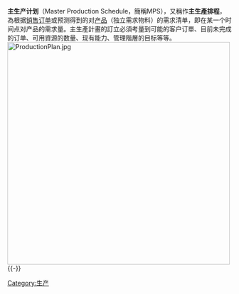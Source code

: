 '''主生产计划'''（Master Production Schedule，簡稱MPS），又稱作'''主生產排程'''，為根据[[销售|销售]][[订单|订单]]或预测得到的对[[产品|产品]]（独立需求物料）的需求清单，即在某一个时间点对产品的需求量。主生產計畫的訂立必須考量到可能的客户订單、目前未完成的订单、可用資源的数量、现有能力、管理階層的目标等等。
[[File:ProductionPlan.jpg|500px]]
{{-}}
{{Industry-stub}}

[[Category:生产|Category:生产]]